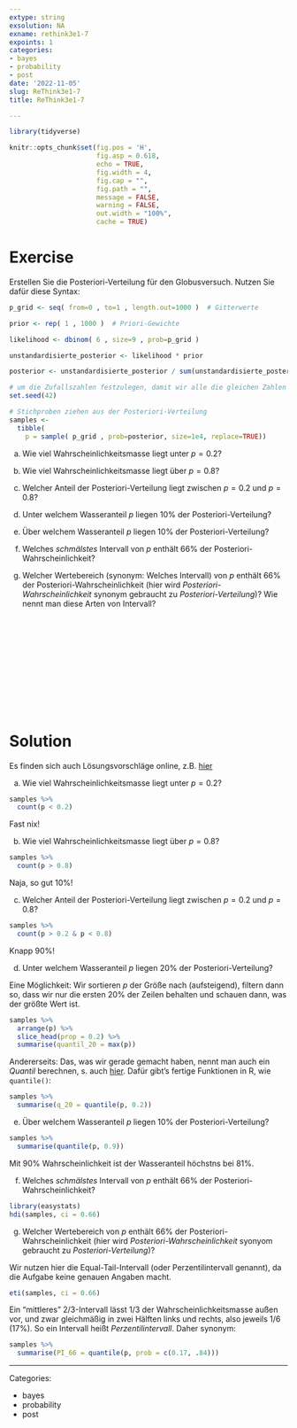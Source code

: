 ```yaml
---
extype: string
exsolution: NA
exname: rethink3e1-7
expoints: 1
categories:
- bayes
- probability
- post
date: '2022-11-05'
slug: ReThink3e1-7
title: ReThink3e1-7

---
```




```r
library(tidyverse)
```


```r
knitr::opts_chunk$set(fig.pos = 'H',
                      fig.asp = 0.618,
                      echo = TRUE,
                      fig.width = 4,
                      fig.cap = "", 
                      fig.path = "",
                      message = FALSE,
                      warning = FALSE,
                      out.width = "100%",
                      cache = TRUE)
```








# Exercise

Erstellen Sie die Posteriori-Verteilung für den Globusversuch. Nutzen Sie dafür diese Syntax:


```r
p_grid <- seq( from=0 , to=1 , length.out=1000 )  # Gitterwerte

prior <- rep( 1 , 1000 )  # Priori-Gewichte

likelihood <- dbinom( 6 , size=9 , prob=p_grid ) 

unstandardisierte_posterior <- likelihood * prior 

posterior <- unstandardisierte_posterior / sum(unstandardisierte_posterior)

# um die Zufallszahlen festzulegen, damit wir alle die gleichen Zahlen bekommen zum Schnluss: 
set.seed(42) 

# Stichproben ziehen aus der Posteriori-Verteilung
samples <- 
  tibble(
    p = sample( p_grid , prob=posterior, size=1e4, replace=TRUE)) 
```



a) Wie viel Wahrscheinlichkeitsmasse liegt unter $p=0.2$?

b) Wie viel Wahrscheinlichkeitsmasse liegt über $p=0.8$?

c) Welcher Anteil der Posteriori-Verteilung liegt zwischen $p=0.2$ und $p=0.8$?

d) Unter welchem Wasseranteil $p$ liegen 10% der Posteriori-Verteilung?

e) Über welchem Wasseranteil $p$ liegen 10% der Posteriori-Verteilung?

f) Welches *schmälstes* Intervall von $p$ enthält 66% der Posteriori-Wahrscheinlichkeit?

g) Welcher Wertebereich (synonym: Welches Intervall) von $p$ enthält 66% der Posteriori-Wahrscheinlichkeit (hier wird *Posteriori-Wahrscheinlichkeit* synonym gebraucht zu *Posteriori-Verteilung*)? Wie nennt man diese Arten von Intervall?


</br>
</br>
</br>
</br>
</br>
</br>
</br>
</br>
</br>
</br>

# Solution

Es finden sich auch Lösungsvorschläge online, z.B. [hier](https://github.com/jffist/statistical-rethinking-solutions/blob/master/ch03_hw.R)

a) Wie viel Wahrscheinlichkeitsmasse liegt unter $p=0.2$?

```r
samples %>% 
  count(p < 0.2)
```

Fast nix!



b) Wie viel Wahrscheinlichkeitsmasse liegt über $p=0.8$?


```r
samples %>% 
  count(p > 0.8)
```

Naja, so gut 10%!




c)  Welcher Anteil der Posteriori-Verteilung liegt zwischen $p=0.2$ und $p=0.8$?



```r
samples %>% 
  count(p > 0.2 & p < 0.8) 
```

Knapp 90%!



d) Unter welchem Wasseranteil $p$ liegen 20% der Posteriori-Verteilung?


Eine Möglichkeit: Wir sortieren $p$ der Größe nach (aufsteigend), filtern dann so, dass wir nur die ersten 20% der Zeilen behalten und schauen dann, was der größte Wert ist.

```r
samples %>% 
  arrange(p) %>% 
  slice_head(prop = 0.2) %>% 
  summarise(quantil_20 = max(p))
```
Andererseits: Das, was wir gerade gemacht haben, nennt man auch ein *Quantil* berechnen, s. auch [hier](https://de.wikipedia.org/wiki/Quantil_%28Wahrscheinlichkeitstheorie%29). Dafür gibt's fertige Funktionen in R, wie `quantile()`:

```r
samples %>% 
  summarise(q_20 = quantile(p, 0.2))
```




e) Über welchem Wasseranteil $p$ liegen 10% der Posteriori-Verteilung?


```r
samples %>% 
  summarise(quantile(p, 0.9))
```


Mit 90% Wahrscheinlichkeit ist der Wasseranteil höchstns bei 81%.



f) Welches *schmälstes* Intervall von $p$ enthält 66% der Posteriori-Wahrscheinlichkeit?


```r
library(easystats)
hdi(samples, ci = 0.66)
```






g) Welcher Wertebereich von $p$ enthält 66% der Posteriori-Wahrscheinlichkeit (hier wird *Posteriori-Wahrscheinlichkeit* syonyom gebraucht zu *Posteriori-Verteilung*)?


Wir nutzen hier die Equal-Tail-Intervall (oder Perzentilintervall genannt),
da die Aufgabe keine genauen Angaben macht.

```r
eti(samples, ci = 0.66)
```

Ein "mittleres" 2/3-Intervall lässt 1/3 der Wahrscheinlichkeitsmasse außen vor, und zwar gleichmäßig in zwei Hälften links und rechts, also jeweils 1/6 (17%). So ein Intervall heißt *Perzentilintervall*. Daher synonym:

```r
samples %>% 
  summarise(PI_66 = quantile(p, prob = c(0.17, .84)))
```






---

Categories: 

- bayes
- probability
- post

